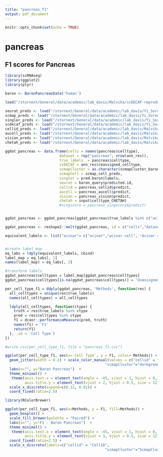 ```yaml
---
title: "pancreas_f1"
output: pdf_document
---
```


```r
knitr::opts_chunk$set(echo = TRUE)
```

# pancreas
## F1 scores for Pancreas
```r


library(scRNAseq)
library(ggplot2)
library(plyr)

baron <- BaronPancreasData('human')

load("/stornext/General/data/academic/lab_davis/Malvika/scDECAF-reproducibility/pancreas.RData")

seurat_preds <- load("/stornext/General/data/academic/lab_davis/Yi_Soroor/benchmarking/RData_files_for_method_evals/0821_baron_pancreas_seurat_preds.RData")
scmap_preds <- load("/stornext/General/data/academic/lab_davis/Yi_Soroor/benchmarking/RData_files_for_method_evals/160821_baron_pancreas_scmap_cell_and_cluster_preds.RData")
singler_preds <- load("/stornext/General/data/academic/lab_davis/Yi_Soroor/benchmarking/RData_files_for_method_evals/0821_baron_pancreas_SingleR_preds.RData")
scdecaf_preds <- load("/stornext/General/data/academic/lab_davis/Yi_Soroor/benchmarking/RData_files_for_method_evals/0821_baron_scDECAF.RData")
cellid_preds <- load("/stornext/General/data/academic/lab_davis/Malvika/scDECAF-reproducibility/pancreas_cellid.RData")
aucell_preds <- load("/stornext/General/data/academic/lab_davis/Malvika/scDECAF-reproducibility/pancreas_aucell.RData")
vision_preds <- load("/stornext/General/data/academic/lab_davis/Malvika/scDECAF-reproducibility/pancreas_vision.RData")
chetah_preds <- load("/stornext/General/data/academic/lab_davis/Malvika/scDECAF-reproducibility/chetah.RData")

ggdat_pancreas <- data.frame(cells = names(pancreas$celltype),
                         dataset = rep("pancreas", nrow(ann_res)),
                         true_labels  = pancreas$celltype,
                         scDECAF = ann_res$reassigned_celltype,
                         scmapCluster = as.character(scmapCluster_baron$scmap_cluster_labs),
                         scmapCell = scmap_cell_preds,
                         singler = pred.baron$labels,
                         seurat = baron_query$predicted.id,
                         cellid = pancreas_cellid$predict,
                         aucell = pancreas_aucell$predict,
                         vision = pancreas_vision$predict,
                         chetah = input$celltype_CHETAH)
                         #singscore = pancreas_singscore$predict)


ggdat_pancreas <- ggdat_pancreas[ggdat_pancreas$true_labels %in% c("acinar", "beta", "delta", "activated_stellate", "ductal", "alpha", "epsilon", "gamma", "endothelial", "macrophage", "schwann", "mast"),]

ggdat_pancreas <- reshape2::melt(ggdat_pancreas, id = c("cells","dataset","true_labels"), value.name = "celltypes", variable.name = "Methods")

equivalent_labels <- list("acinar"= c("acinar","acinar cell", "Acinar cells"), "beta"=c("beta","beta cell","Beta cells"), "delta"= c("delta", "delta cell", "Delta cells"), "activated_stellate"= c("activated_stellate","PSC cell",	"Pancreatic stellate cells"), "ductal"=	c("ductal", "ductal cell",	"Ductal cells"), "alpha"= c("alpha", "alpha cell", "Alpha cells"), "epsilon"=	c("epsilon", "epsilon cell",	"Epsilon cells", "Endothelial cells (aorta)", "Endothelial cells (blood brain barrier)"), "gamma"=	c("gamma", "gamma cell",	"Gamma (PP) cells"), "endothelial"= c("endothelial", "endothelial","endothelial cell",	"Endothelial cells"), "macrophage"= c("macrophage", "MHC class II cell",	"Macrophages"), "schwann"= c("schwann", "Peri-islet Schwann cells"), "mast"=	c("mast", "mast cell",	"Mast cells"))


#create label map
eq_labs = ldply(equivalent_labels, cbind)
label_map = eq_labs[, 1]
names(label_map) = eq_labs[, 2]

#transform labels
ggdat_pancreas$celltypes = label_map[ggdat_pancreas$celltypes]
ggdat_pancreas$celltypes[is.na(ggdat_pancreas$celltypes)] = 'Unassigned'

per_cell_type_f1 = ddply(ggdat_pancreas, 'Methods', function(res) {
  all_celltypes = unique(res$true_labels)
  names(all_celltypes) = all_celltypes

  ldply(all_celltypes, function(ctype) {
    truth = res$true_labels %in% ctype
    pred = res$celltypes %in% ctype
    f1 = dcanr::performanceMeasure(pred, truth)
    names(f1) = 'F1'
    return(f1)
  }, .id = 'Cell Type')
})

#write.csv(per_cell_type_f1, file = "pancreas_f1.csv")

ggplot(per_cell_type_f1, aes(x=`Cell Type`, y = F1, color= Methods)) +
  geom_jitter(width = 0.2) + scale_color_manual(values = c("cellid" = "blue",
                                              "scmapCluster"="darkgreen", "singler"="green", "seurat"="orange", "scDECAF" = "red", "aucell" = "pink", "vision" = "purple")) +
  labs(x="", y="Baron Pancreas")  +
  theme_minimal() +
   theme(axis.text.x = element_text(angle = -45, vjust = 1, hjust = 0, size=11),
         axis.title.y = element_text(vjust = 2, hjust = 0.5, size = 12), legend.position = "none") +
  scale_x_discrete(expand=c(0.12, 0.01)) +
  coord_fixed(ratio=2.5) 

library(RColorBrewer)

ggplot(per_cell_type_f1, aes(x=Methods, y = F1, fill=Methods)) +
  geom_boxplot() +
  scale_fill_brewer(palette = "Paired") +
  labs(x="", y="F1 - Baron Pancreas")  +
  theme_minimal() +
   theme(axis.text.x = element_text(angle = -45, vjust = 1, hjust = 0, size=11),
         axis.title.y = element_text(vjust = 3, hjust = 0.5, size = 12), legend.position = "none") +
  coord_fixed(ratio=2.5) +
  scale_x_discrete(labels=c("cellid" = "CelliD",
                                              "scmapCluster"="ScmapCluster", "scmapCell"="ScmapCell", "singler"="SingleR", "seurat"="Seurat", "scDECAF" = "scDECAF", "vision"="Vision", "aucell"="AUCell", "chetah"="CHETAH"))

```
